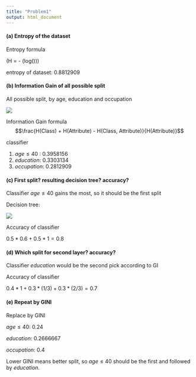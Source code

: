 ```yaml
---
title: "Problem1"
output: html_document
---
```





#### (a) Entropy of the dataset

Entropy formula

\(H = - \sum(\pi log(\pi))\)

entropy of dataset: 0.8812909

#### (b) Information Gain of all possible split

All possible split, by age, education and occupation

![]((b).png)

Information Gain formula $$\frac{H(Class) + H(Attribute) - H(Class, Attribute)}{H(Attribute)}$$

classifier 

1. $age\leq40$ : 0.3958156
2. $education$: 0.3303134
3. $occupation$: 0.2812909

#### (c)  First split? resulting decision tree? accuracy?

Classifier $age\leq40$ gains the most, so it should be the first split

Decision tree:

![]((c).png)

Accuracy of classifier


$0.5*0.6+0.5*1 = 0.8$

#### (d) Which split for second layer? accuracy?

Classifier $education$ would be the second pick according to GI

Accuracy of classifier

$0.4*1+0.3*(1/3)+0.3*(2/3)=0.7$

#### (e) Repeat by GINI

Replace by GINI

  $age \leq 40$: 0.24
     
  $education$: 0.2666667
     
  $occupation$: 0.4
  
Lower GINI means better split, so $age \leq 40$ should be the first and followed by $education$.